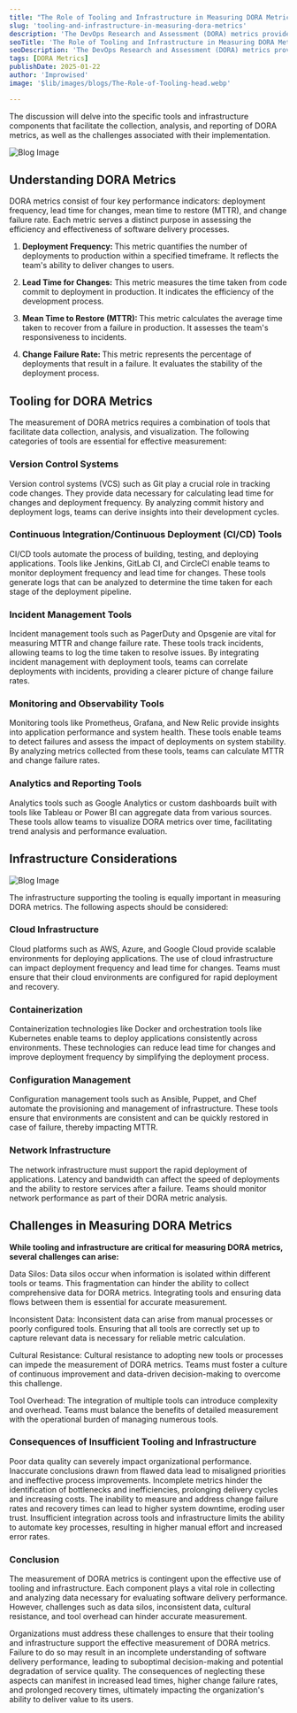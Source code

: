 ```yaml
---
title: "The Role of Tooling and Infrastructure in Measuring DORA Metrics"
slug: 'tooling-and-infrastructure-in-measuring-dora-metrics'
description: 'The DevOps Research and Assessment (DORA) metrics provide a framework for evaluating the performance of software delivery and operational capabilities. This document explores the significance of tooling and infrastructure in accurately measuring DORA metrics, focusing on the technical aspects and implications of these measurements'
seoTitle: 'The Role of Tooling and Infrastructure in Measuring DORA Metrics'
seoDescription: 'The DevOps Research and Assessment (DORA) metrics provide a framework for evaluating the performance of software delivery and operational capabilities.'
tags: [DORA Metrics]
publishDate: 2025-01-22
author: 'Improwised'
image: '$lib/images/blogs/The-Role-of-Tooling-head.webp'

---
```



<div class="blog-details">


<p>The discussion will delve into the specific tools and infrastructure components that facilitate the collection, analysis, and reporting of DORA metrics, as well as the challenges associated with their implementation.</p>
<Image
    src={blogImageInner}
    alt="Blog Image"
    class="w-auto py-20"
    />
<h2>Understanding DORA Metrics</h2>
<p>DORA metrics consist of four key performance indicators: deployment frequency, lead time for changes, mean time to restore (MTTR), and change failure rate. Each metric serves a distinct purpose in assessing the efficiency and effectiveness of software delivery processes.</p>
<ol>
<li>
<p><strong>Deployment Frequency: </strong>This metric quantifies the number of deployments to production within a specified timeframe. It reflects the team's ability to deliver changes to users.</p>
</li>
<li>
<p><strong>Lead Time for Changes:</strong> This metric measures the time taken from code commit to deployment in production. It indicates the efficiency of the development process.</p>
</li>
</ol>
<ol start="3">
<li>
<p><strong>Mean Time to Restore (MTTR): </strong>This metric calculates the average time taken to recover from a failure in production. It assesses the team's responsiveness to incidents.</p>
</li>
</ol>
<ol start="4">
<li>
<p><strong>Change Failure Rate: </strong>This metric represents the percentage of deployments that result in a failure. It evaluates the stability of the deployment process.</p>
</li>
</ol>
<h2>Tooling for DORA Metrics</h2>
<p>The measurement of DORA metrics requires a combination of tools that facilitate data collection, analysis, and visualization. The following categories of tools are essential for effective measurement:</p>
<h3>Version Control Systems</h3>
<p>Version control systems (VCS) such as Git play a crucial role in tracking code changes. They provide data necessary for calculating lead time for changes and deployment frequency. By analyzing commit history and deployment logs, teams can derive insights into their development cycles.</p>
<h3>Continuous Integration/Continuous Deployment (CI/CD) Tools</h3>
<p>CI/CD tools automate the process of building, testing, and deploying applications. Tools like Jenkins, GitLab CI, and CircleCI enable teams to monitor deployment frequency and lead time for changes. These tools generate logs that can be analyzed to determine the time taken for each stage of the deployment pipeline.</p>
<h3>Incident Management Tools</h3>
<p>Incident management tools such as PagerDuty and Opsgenie are vital for measuring MTTR and change failure rate. These tools track incidents, allowing teams to log the time taken to resolve issues. By integrating incident management with deployment tools, teams can correlate deployments with incidents, providing a clearer picture of change failure rates.</p>
<h3>Monitoring and Observability Tools</h3>
<p>Monitoring tools like Prometheus, Grafana, and New Relic provide insights into application performance and system health. These tools enable teams to detect failures and assess the impact of deployments on system stability. By analyzing metrics collected from these tools, teams can calculate MTTR and change failure rates.</p>
<h3>Analytics and Reporting Tools</h3>
<p>Analytics tools such as Google Analytics or custom dashboards built with tools like Tableau or Power BI can aggregate data from various sources. These tools allow teams to visualize DORA metrics over time, facilitating trend analysis and performance evaluation.</p>
<h2>Infrastructure Considerations</h2>
<Image
    src={TheRoleofToolingBody2}
    alt="Blog Image"
    class="w-auto py-20"
    />
<p>The infrastructure supporting the tooling is equally important in measuring DORA metrics. The following aspects should be considered:</p>
<h3>Cloud Infrastructure</h3>
<p>Cloud platforms such as AWS, Azure, and Google Cloud provide scalable environments for deploying applications. The use of cloud infrastructure can impact deployment frequency and lead time for changes. Teams must ensure that their cloud environments are configured for rapid deployment and recovery.</p>
<h3>Containerization</h3>
<p>Containerization technologies like Docker and orchestration tools like Kubernetes enable teams to deploy applications consistently across environments. These technologies can reduce lead time for changes and improve deployment frequency by simplifying the deployment process.</p>
<h3>Configuration Management</h3>
<p>Configuration management tools such as Ansible, Puppet, and Chef automate the provisioning and management of infrastructure. These tools ensure that environments are consistent and can be quickly restored in case of failure, thereby impacting MTTR.</p>
<h3>Network Infrastructure</h3>
<p>The network infrastructure must support the rapid deployment of applications. Latency and bandwidth can affect the speed of deployments and the ability to restore services after a failure. Teams should monitor network performance as part of their DORA metric analysis.</p>
<h2>Challenges in Measuring DORA Metrics</h2>
<p><strong>While tooling and infrastructure are critical for measuring DORA metrics, several challenges can arise:</strong></p>
<p>Data Silos: Data silos occur when information is isolated within different tools or teams. This fragmentation can hinder the ability to collect comprehensive data for DORA metrics. Integrating tools and ensuring data flows between them is essential for accurate measurement.</p>
<p>Inconsistent Data: Inconsistent data can arise from manual processes or poorly configured tools. Ensuring that all tools are correctly set up to capture relevant data is necessary for reliable metric calculation.</p>
<p>Cultural Resistance: Cultural resistance to adopting new tools or processes can impede the measurement of DORA metrics. Teams must foster a culture of continuous improvement and data-driven decision-making to overcome this challenge.</p>
<p>Tool Overhead: The integration of multiple tools can introduce complexity and overhead. Teams must balance the benefits of detailed measurement with the operational burden of managing numerous tools.</p>
<h3>Consequences of Insufficient Tooling and Infrastructure</h3>
<p>Poor data quality can severely impact organizational performance. Inaccurate conclusions drawn from flawed data lead to misaligned priorities and ineffective process improvements. Incomplete metrics hinder the identification of bottlenecks and inefficiencies, prolonging delivery cycles and increasing costs. The inability to measure and address change failure rates and recovery times can lead to higher system downtime, eroding user trust. Insufficient integration across tools and infrastructure limits the ability to automate key processes, resulting in higher manual effort and increased error rates.</p>
<h3><strong>Conclusion</strong></h3>
<p>The measurement of DORA metrics is contingent upon the effective use of tooling and infrastructure. Each component plays a vital role in collecting and analyzing data necessary for evaluating software delivery performance. However, challenges such as data silos, inconsistent data, cultural resistance, and tool overhead can hinder accurate measurement.</p>
<p>Organizations must address these challenges to ensure that their tooling and infrastructure support the effective measurement of DORA metrics. Failure to do so may result in an incomplete understanding of software delivery performance, leading to suboptimal decision-making and potential degradation of service quality. The consequences of neglecting these aspects can manifest in increased lead times, higher change failure rates, and prolonged recovery times, ultimately impacting the organization's ability to deliver value to its users.</p>

</div>
